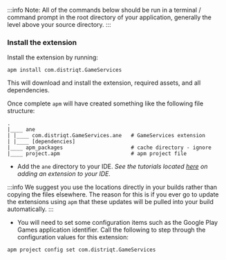 


:::info 
Note: All of the commands below should be run in a terminal / command prompt in the root directory of your application, generally the level above your source directory.
:::


<SetupAPM />


### Install the extension 

Install the extension by running: 

```
apm install com.distriqt.GameServices
```

This will download and install the extension, required assets, and all dependencies.

Once complete `apm` will have created something like the following file structure: 

```
.
|____ ane
| |____ com.distriqt.GameServices.ane	# GameServices extension
| |____ [dependencies]
|____ apm_packages						# cache directory - ignore
|____ project.apm						# apm project file
```

- Add the `ane` directory to your IDE. *See the tutorials located [here](/docs/tutorials/getting-started) on adding an extension to your IDE.*

:::info
We suggest you use the locations directly in your builds rather than copying the files elsewhere. The reason for this is if you ever go to update the extensions using `apm` that these updates will be pulled into your build automatically.
:::


- You will need to set some configuration items such as the Google Play Games application identifier. Call the following to step through the configuration values for this extension:

```
apm project config set com.distriqt.GameServices
```




